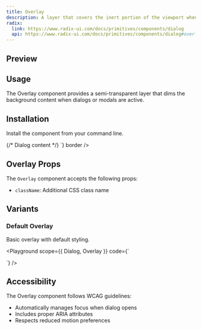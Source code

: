 ```yaml
---
title: Overlay
description: A layer that covers the inert portion of the viewport when a dialog is open.
radix:
  link: https://www.radix-ui.com/docs/primitives/components/dialog
  api: https://www.radix-ui.com/docs/primitives/components/dialog#overlay
---
```


## Preview

<Preview>
  <Overlay />
</Preview>

## Usage

The Overlay component provides a semi-transparent layer that dims the background content when dialogs or modals are active.

## Installation

Install the component from your command line.

<LiveProvider>
  <LiveEditor code={`npm install @raystack/apsara`} border language="shell" />
</LiveProvider>

<LiveProvider>
  <LiveEditor code={`import { Overlay, Dialog } from '@raystack/apsara/v1'

<Dialog>
  <Overlay />
  <DialogContent>
    {/* Dialog content */}
  </DialogContent>
</Dialog>`} border />
</LiveProvider>

## Overlay Props

The `Overlay` component accepts the following props:

- `className`: Additional CSS class name

## Variants

### Default Overlay

Basic overlay with default styling.

<Playground
  scope={{ Dialog, Overlay }}
  code={`
<Dialog>
  <Overlay />
  <DialogContent>Dialog Content</DialogContent>
</Dialog>
`}
/>

## Accessibility

The Overlay component follows WCAG guidelines:

- Automatically manages focus when dialog opens
- Includes proper ARIA attributes
- Respects reduced motion preferences
